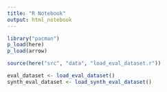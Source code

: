 ```yaml
---
title: "R Notebook"
output: html_notebook
---
```


```r
library("pacman")
p_load(here)
p_load(arrow)
```

```r
source(here("src", "data", "load_eval_dataset.r"))
```

```r
eval_dataset <- load_eval_dataset()
synth_eval_dataset <- load_synth_eval_dataset()
```

